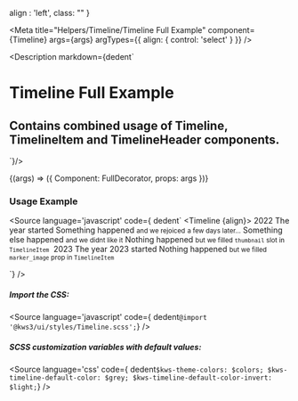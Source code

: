 
  align : 'left',
  class: ""
}

<Version />

<Meta
  title="Helpers/Timeline/Timeline Full Example"
  component={Timeline}
  args={args}
  argTypes={{
    align: {
      control: 'select'
    }
  }}
/>

<Description markdown={dedent`
# Timeline Full Example
## Contains combined usage of Timeline, TimelineItem and TimelineHeader components.
`}/>

<Canvas>
  <Story
  name="Timeline Full Example"
  args={args}
  >
  {(args) => ({
    Component: FullDecorator,
    props: args
  })}
  </Story>
</Canvas>

<ArgsTable story="Timeline Full Example" />


### Usage Example
<Source
  language='javascript'
  code={ dedent`
  <Timeline {align}>
    <TimelineHeader
      ><span class="tag is-primary is-medium">2022</span></TimelineHeader>
    <TimelineItem color="success">The year started</TimelineItem>
    <TimelineItem color="success" marker_icon="thumbs-up">
      Something happened
      <small slot="below">and we rejoiced</small>
    </TimelineItem>
    <TimelineItem color="warning" marker_icon="thumbs-down">
      <small slot="above">a few days later...</small>
      Something else happened
      <small slot="below">and we didnt like it</small>
    </TimelineItem>
    <TimelineItem color="warning">
      Nothing happened
      <small slot="below"
        >but we filled <code>thumbnail</code> slot in
        <code>TimelineItem</code></small>
      <img
        slot="thumbnail"
        src="https://bulma.io/images/placeholders/64x64.png"
        alt="" />
    </TimelineItem>
    <TimelineHeader
      ><span class="tag is-info is-medium">2023</span></TimelineHeader>
    <TimelineItem color="success">The year 2023 started</TimelineItem>
    <TimelineItem
      color="danger"
      marker_image="https://bulma.io/images/placeholders/64x64.png">
      Nothing happened
      <small slot="below"
        >but we filled <code>marker_image</code> prop in
        <code>TimelineItem</code></small>
    </TimelineItem>
  </Timeline>
  <script>
  </script>
  `}
/>

##### Import the CSS:
<Source
  language='javascript'
  code={ dedent`@import '@kws3/ui/styles/Timeline.scss';`}
/>

##### SCSS customization variables with default values:
<Source
  language='css'
  code={ dedent`
    $kws-theme-colors: $colors;
    $kws-timeline-default-color: $grey;
    $kws-timeline-default-color-invert: $light;
  `}
/>
